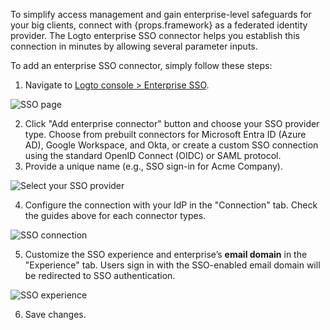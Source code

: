 To simplify access management and gain enterprise-level safeguards for your big clients, connect with {props.framework} as a federated identity provider. The Logto enterprise SSO connector helps you establish this connection in minutes by allowing several parameter inputs.

To add an enterprise SSO connector, simply follow these steps:

1. Navigate to [Logto console > Enterprise SSO](https://cloud.logto.io/to/enterprise-sso).

![SSO page](../assets/sso-page.png)

2. Click "Add enterprise connector" button and choose your SSO provider type. Choose from prebuilt connectors for Microsoft Entra ID (Azure AD), Google Workspace, and Okta, or create a custom SSO connection using the standard OpenID Connect (OIDC) or SAML protocol.
3. Provide a unique name (e.g., SSO sign-in for Acme Company).

![Select your SSO provider](../assets/select-your-sso-provider.png)

4. Configure the connection with your IdP in the "Connection" tab. Check the guides above for each connector types.

![SSO connection](../assets/sso-connection-settings.png)

5. Customize the SSO experience and enterprise’s **email domain** in the "Experience" tab. Users sign in with the SSO-enabled email domain will be redirected to SSO authentication.

![SSO experience](../assets/sso-experience-settings.png)

6. Save changes.
